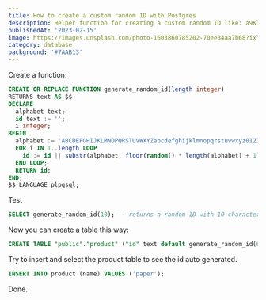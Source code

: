 ```yaml
---
title: How to create a custom random ID with Postgres
description: Helper function for creating a custom random ID like: a9Kl12
publishedAt: '2023-02-15'
image: https://images.unsplash.com/photo-1603860785202-70ee34aa7b68?ixlib=rb-4.0.3&ixid=MnwxMjA3fDB8MHxwaG90by1wYWdlfHx8fGVufDB8fHx8&auto=format&fit=crop&w=928&q=80
category: database
background: '#7AAB13'
---
```


Create a function:

```sql
CREATE OR REPLACE FUNCTION generate_random_id(length integer)
RETURNS text AS $$
DECLARE
  alphabet text;
  id text := '';
  i integer;
BEGIN
  alphabet := 'ABCDEFGHIJKLMNOPQRSTUVWXYZabcdefghijklmnopqrstuvwxyz0123456789';
  FOR i IN 1..length LOOP
    id := id || substr(alphabet, floor(random() * length(alphabet) + 1)::integer, 1);
  END LOOP;
  RETURN id;
END;
$$ LANGUAGE plpgsql;
```

Test

```sql
SELECT generate_random_id(10); -- returns a random ID with 10 characters
```


Now you can create a table this way:

```sql
CREATE TABLE "public"."product" ("id" text default generate_random_id(6), "name" text NOT NULL, PRIMARY KEY ("id") , UNIQUE ("id"));
```


Try to insert and select the product table to see the id auto generated.

```sql
INSERT INTO product (name) VALUES ('paper');
```


Done.